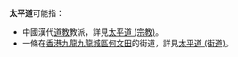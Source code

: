 '''太平道'''可能指：
*中國漢代[[道教|道教]]教派，詳見[[太平道_(宗教)|太平道 (宗教)]]。
*一條在[[香港|香港]][[九龍|九龍]][[九龍城區|九龍城區]][[何文田|何文田]]的街道，詳見[[太平道_(街道)|太平道 (街道)]]。

{{disambig|Cat=三字中國相關消歧義}}